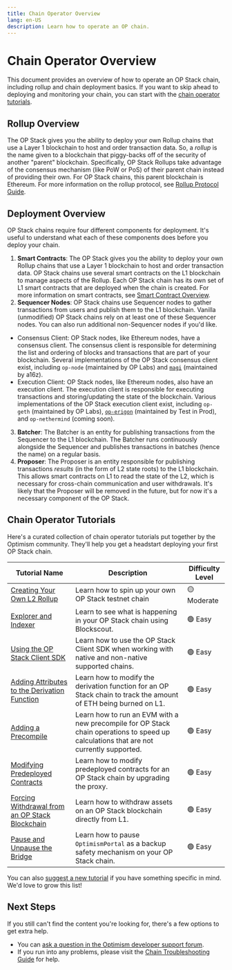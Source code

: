 ```yaml
---
title: Chain Operator Overview
lang: en-US
description: Learn how to operate an OP chain.
---
```


# Chain Operator Overview

This document provides an overview of how to operate an OP Stack chain, including rollup and chain deployment basics. If you want to skip ahead to deploying and monitoring your chain, you can start with the [chain operator tutorials](#chain-operator-tutorials).

## Rollup Overview
The OP Stack gives you the ability to deploy your own Rollup chains that use a Layer 1 blockchain to host and order transaction data. So, a *rollup* is the name given to a blockchain that piggy-backs off of the security of another "parent" blockchain. 
Specifically, OP Stack Rollups take advantage of the consensus mechanism (like PoW or PoS) of their parent chain instead of providing their own. For OP Stack chains, this parent blockchain is Ethereum. For more information on the rollup protocol, see [Rollup Protocol Guide](/protocol/overview).

## Deployment Overview
OP Stack chains require four different components for deployment. It's useful to understand what each of these components does before you deploy your chain.

1. **Smart Contracts**: The OP Stack gives you the ability to deploy your own Rollup chains that use a Layer 1 blockchain to host and order transaction data. OP Stack chains use several smart contracts on the L1 blockchain to manage aspects of the Rollup.
Each OP Stack chain has its own set of L1 smart contracts that are deployed when the chain is created. For more information on smart contracts, see [Smart Contract Overview](/protocol/smart-contracts).
2. **Sequencer Nodes**: OP Stack chains use Sequencer nodes to gather transactions from users and publish them to the L1 blockchain. Vanilla (unmodified) OP Stack chains rely on at least one of these Sequencer nodes.
You can also run additional non-Sequencer nodes if you'd like.
*   Consensus Client: OP Stack nodes, like Ethereum nodes, have a consensus client. The consensus client is responsible for determining the list and ordering of blocks and transactions that are part of your blockchain.
Several implementations of the OP Stack consensus client exist, including `op-node` (maintained by OP Labs) and [`magi`](https://github.com/a16z/magi) (maintained by a16z).
*   Execution Client: OP Stack nodes, like Ethereum nodes, also have an execution client. The execution client is responsible for executing transactions and storing/updating the state of the blockchain.
Various implementations of the OP Stack execution client exist, including `op-geth` (maintained by OP Labs), [`op-erigon`](https://github.com/testinprod-io/op-erigon) (maintained by Test in Prod), and `op-nethermind` (coming soon).
3. **Batcher**: The Batcher is an entity for publishing transactions from the Sequencer to the L1 blockchain. The Batcher runs continuously alongside the Sequencer and publishes transactions in batches (hence the name) on a regular basis.
4. **Proposer**: The Proposer is an entity responsible for publishing transactions *results* (in the form of L2 state roots) to the L1 blockchain.
This allows smart contracts on L1 to read the state of the L2, which is necessary for cross-chain communication and user withdrawals.
It's likely that the Proposer will be removed in the future, but for now it's a necessary component of the OP Stack.

## Chain Operator Tutorials

Here's a curated collection of chain operator tutorials put together by the Optimism community.
They'll help you get a headstart deploying your first OP Stack chain. 

| Tutorial Name | Description | Difficulty Level | 
| ------------- | ----------- | -----------------|
| [Creating Your Own L2 Rollup](create-l2-rollup) | Learn how to spin up your own OP Stack testnet chain | 🟡 Moderate |
| [Explorer and Indexer](explorer) | Learn to see what is happening in your OP Stack chain using Blockscout. | 🟢 Easy |
| [Using the OP Stack Client SDK](sdk) | Learn how to use the OP Stack Client SDK when working with native and non-native supported chains. | 🟢 Easy |
| [Adding Attributes to the Derivation Function](sample-hacks/adding-derivation-attributes) | Learn how to modify the derivation function for an OP Stack chain to track the amount of ETH being burned on L1. | 🟢 Easy |
| [Adding a Precompile](sample-hacks/adding-precompiles) | Learn how to run an EVM with a new precompile for OP Stack chain operations to speed up calculations that are not currently supported. | 🟢 Easy |
| [Modifying Predeployed Contracts](sample-hacks/modifying-predeploys) | Learn how to modify predeployed contracts for an OP Stack chain by upgrading the proxy. | 🟢 Easy |
| [Forcing Withdrawal from an OP Stack Blockchain](/stack/op-stack-security/forced-withdrawal) | Learn how to withdraw assets on an OP Stack blockchain directly from L1. | 🟢 Easy |
| [Pause and Unpause the Bridge](/stack/op-stack-security/pause) | Learn how to pause `OptimismPortal` as a backup safety mechanism on your OP Stack chain. | 🟢 Easy |

You can also [suggest a new tutorial](https://github.com/ethereum-optimism/docs/issues/new?assignees=&labels=tutorial%2Cdocumentation%2Ccommunity-request&projects=&template=suggest_tutorial.yaml&title=%5BTUTORIAL%5D+Add+PR+title) if you have something specific in mind. We'd love to grow this list!

## Next Steps

If you still can't find the content you're looking for, there's a few options to get extra help. 
*   You can [ask a question in the Optimism developer support forum](https://github.com/ethereum-optimism/developers/discussions).
*   If you run into any problems, please visit the [Chain Troubleshooting Guide](chain-troubleshooting) for help.